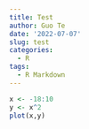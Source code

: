 ```yaml
---
title: Test
author: Guo Te
date: '2022-07-07'
slug: test
categories:
  - R
tags:
  - R Markdown
---
```


```r
x <- -18:10
y <- x^2
plot(x,y)
```

